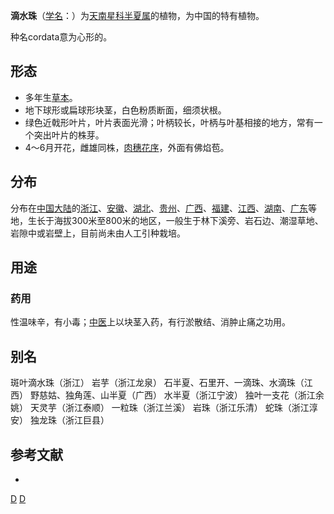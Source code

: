 {{Multiple issues|
{{Refimprove|time=2022-01-28T04:08:55+00:00}}
{{Copypaste|time=2022-01-28T04:09:24+00:00}}
}}
{{Speciesbox
| genus = Pinellia
| species = cordata
| authority = N. E. Brown
}}

'''滴水珠'''（[[学名|学名]]：{{lang|la|''Pinellia cordata''}}）为[[天南星科|天南星科]][[半夏属|半夏属]]的植物，为中国的特有植物。

种名cordata意为心形的。

==形态==
*多年生[[草本|草本]]。
*地下球形或扁球形块茎，白色粉质断面，细须状根。
*绿色近戟形叶片，叶片表面光滑；叶柄较长，叶柄与叶基相接的地方，常有一个突出叶片的株芽。
*4～6月开花，雌雄同株，[[肉穗花序|肉穗花序]]，外面有佛焰苞。

==分布==
分布在[[中国大陆|中国大陆]]的[[浙江|浙江]]、[[安徽|安徽]]、[[湖北|湖北]]、[[贵州|贵州]]、[[广西|广西]]、[[福建|福建]]、[[江西|江西]]、[[湖南|湖南]]、[[广东|广东]]等地，生长于海拔300米至800米的地区，一般生于林下溪旁、岩石边、潮湿草地、岩隙中或岩壁上，目前尚未由人工引种栽培。

==用途==
===药用===
性温味辛，有小毒；[[中医|中医]]上以块茎入药，有行淤散结、消肿止痛之功用。

== 别名 ==
斑叶滴水珠（浙江） 岩芋（浙江龙泉） 石半夏、石里开、一滴珠、水滴珠（江西） 野慈姑、独角莲、山半夏（广西） 水半夏（浙江宁波） 独叶一支花（浙江余姚） 天灵芋（浙江泰顺） 一粒珠（浙江兰溪） 岩珠（浙江乐清） 蛇珠（浙江淳安） 独龙珠（浙江巨县）

== 参考文献 ==
<div class="references-small">
* {{cite web| url =http://www.bioinfo.cn/db05/KmzwSpecies.php?action=view&id=1391| title =滴水珠| work =《中国高等植物数据库全库》| publisher =中国科学院微生物研究所| author =昆明植物研究所| accessdate =2009-02-22| deadurl =yes| archiveurl =https://web.archive.org/web/20160305054043/http://www.bioinfo.cn/db05/KmzwSpecies.php?action=view&id=1391| archivedate =2016-03-05}}
</div>
{{Taxonbar|from=Q15225465}}

[[Category:中国特有植物|D]]
[[Category:半夏属|D]]
